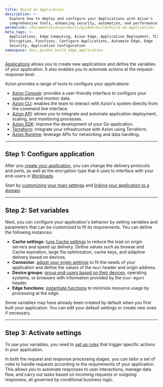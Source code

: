 ```yaml
---
title: Build an application
description: >-
  Explore how to deploy and configure your Applications with Azion's
  comprehensive tools, enhancing security, automation, and performance.
permalink: /documentation/products/guides/build/build-an-application/
meta_tags: >-
  Applications, Edge Computing, Azion Edge, Application Deployment, TLS
  Encryption, Functions, Configure Applications, Automate Edge, Edge
  Security, Application Configuration
namespace: docs_guides_build_edge_application
---
```


[Applications](/en/documentation/products/build/edge-application/) allows you to create new applications and define the variables of your application. It also enables you to automate actions at the request-response level. 

Azion provides a range of tools to configure your applications: 

- [Azion Console](https://console.azion.com): provides a user-friendly interface to configure your application and monitor data.
- [Azion CLI](/en/documentation/products/build/develop-with-azion/cli/): enables the team to interact with Azion's system directly from the command line interface.
- [Azion API](https://api.azion.com): allows you to integrate and automate application deployment, scaling, and monitoring processes.
- [Azion SDK](/en/documentation/products/build/develop-with-azion/sdk/go/): improve the development of your Go application.
- [Terraform](/en/documentation/products/build/develop-with-azion/terraform-provider/): integrate your infrastructure with Azion using Terraform.
- [Azion Runtime](/en/documentation/products/build/develop-with-azion/runtime-apis/): leverage APIs for networking and data handling.

---

## Step 1: Configure application

After you [create your application](/en/documentation/products/start-with-a-template/), you can change the delivery protocols and ports, as well as the encryption type that it uses to interface with your end-users in [Workloads](/en/documentation/products/secure/workloads/). 

Start by [customizing your main settings](/en/documentation/products/guides/build/configure-main-settings/) and [linking your application to a domain](/en/documentation/products/guides/configure-a-domain/).

---

## Step 2: Set variables

Next, you can configure your application's behavior by setting variables and parameters that can be customized to fit its requirements. You can define the following instances:

- **Cache settings**: [tune Cache settings](/en/documentation/products/guides/build/tune-cache-settings/) to reduce the load on origin servers and speed up delivery. Define values such as browse and Cache expiration, large file optimization, cache keys, and adaptive delivery based on devices.
- **Connector**: [adjust your origin settings](/en/documentation/products/guides/build/work-with-origins/) to fit the needs of your application and define the values of the `Host` header and origin address. 
- **Device groups**: [group end-users based on their devices](/en/documentation/products/guides/build/create-device-groups/), operating systems, or browsers with information provided by the `User-Agent` header.
- **Edge functions**: [instantiate functions](/en/documentation/products/guides/build/instantiate-edge-functions/) to minimize resource usage by processing at the edge.

Some variables may have already been created by default when you first built your application. You can edit your default settings or create new ones if necessary.

---

## Step 3: Activate settings

To use your variables, you need to [set up rules](/en/documentation/products/guides/build/work-with-rules-engine/) that trigger specific actions in your application. 

In both the request and response processing stages, you can tailor a set of rules to handle requests according to the requirements of your application. This allows you to automate responses to user interactions, manage data flow, and carry out tasks based on incoming requests or outgoing responses, all governed by conditional business logic.




